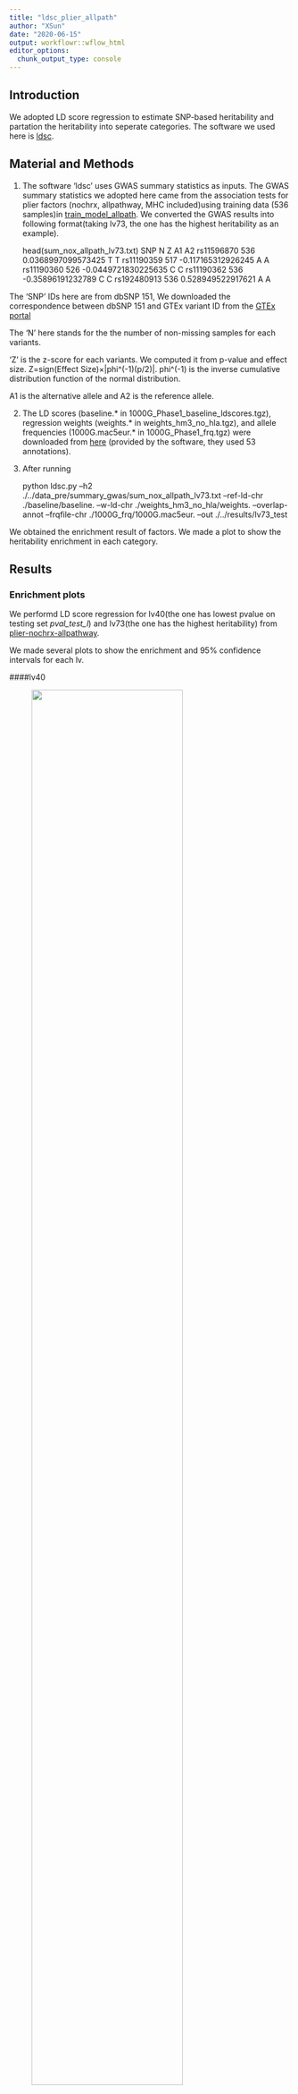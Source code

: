 ```yaml
---
title: "ldsc_plier_allpath"
author: "XSun"
date: "2020-06-15"
output: workflowr::wflow_html
editor_options:
  chunk_output_type: console
---
```


## Introduction

We adopted LD score regression to estimate SNP-based heritability and partation the heritability into seperate categories. The software we used here is [ldsc](https://github.com/bulik/ldsc).


## Material and Methods

1. The software 'ldsc' uses GWAS summary statistics as inputs. The GWAS summary statistics we adopted here came from the association tests for plier factors (nochrx, allpathway, MHC included)using training data (536 samples)in [train_model_allpath](https://xsun1229.github.io/pathway_analysis/train_model_allpath.html). We converted the GWAS results into following format(taking lv73, the one has the highest heritability as an example).

    head(sum_nox_allpath_lv73.txt)
    SNP N Z A1 A2
    rs11596870 536 0.0368997099573425 T T
    rs11190359 517 -0.117165312926245 A A
    rs11190360 526 -0.0449721830225635 C C
    rs11190362 536 -0.35896191232789 C C
    rs192480913 536 0.528949522917621 A A

The 'SNP' IDs here are from dbSNP 151, We downloaded the correspondence between dbSNP 151 and GTEx variant ID from the [GTEx portal](https://storage.googleapis.com/gtex_analysis_v8/reference/GTEx_Analysis_2017-06-05_v8_WholeGenomeSeq_838Indiv_Analysis_Freeze.lookup_table.txt.gz)

The 'N' here stands for the the number of non-missing samples for each variants.

'Z' is the z-score for each variants. We computed it from p-value and effect size. 
Z=sign(Effect Size)×|phi^(-1)(p/2)|.  phi^(-1) is the inverse cumulative distribution function of the normal distribution.

A1 is the alternative allele and A2 is the reference allele.

2. The LD scores (baseline.* in 1000G_Phase1_baseline_ldscores.tgz), regression weights (weights.* in weights_hm3_no_hla.tgz), and allele frequencies (1000G.mac5eur.* in 1000G_Phase1_frq.tgz) were downloaded from [here](https://data.broadinstitute.org/alkesgroup/LDSCORE/) (provided by the software, they used 53 annotations). 

3. After running 

    python ldsc.py --h2 ./../data_pre/summary_gwas/sum_nox_allpath_lv73.txt  --ref-ld-chr ./baseline/baseline. --w-ld-chr ./weights_hm3_no_hla/weights.  --overlap-annot  --frqfile-chr ./1000G_frq/1000G.mac5eur.  --out ./../results/lv73_test
    
We obtained the enrichment result of factors. We made a plot to show the heritability enrichment in each category.

## Results

### Enrichment plots

We performd LD score regression for lv40(the one has lowest pvalue on testing set *pval_test_l*) and lv73(the one has the highest heritability) from [plier-nochrx-allpathway](https://xsun1229.github.io/pathway_analysis/train_model_allpath.html). 

We made several plots to show the enrichment and 95% confidence intervals for each lv.

####lv40
<figure class="half">
    <img src="https://github.com/xsun1229/pathway_analysis/raw/master/output/enric_lv40.jpeg" width="80%">
</figure>

```r
aa <- read.table("/project2/xinhe/xsun/website/pathway_analysis/output/lv40.results", header = T)
DT::datatable(aa, options = list(pageLength =10))
```

####lv73
<figure class="half">
    <img src="https://github.com/xsun1229/pathway_analysis/raw/master/output/enric_lv73.jpeg" width="80%">
</figure>

```r
aa <- read.table("/project2/xinhe/xsun/website/pathway_analysis/output/lv73.results", header = T)
DT::datatable(aa, options = list(pageLength =10))
```

####comparison between lv40 and lv73
<figure class="half">
    <img src="https://github.com/xsun1229/pathway_analysis/raw/master/output/enric_lv40_lv73.jpeg" width="80%">
</figure>
